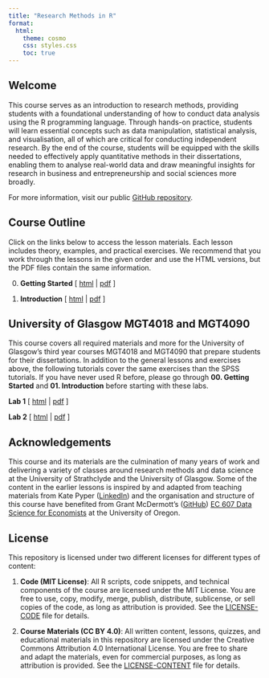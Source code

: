 ```yaml
---
title: "Research Methods in R"
format: 
  html:
    theme: cosmo
    css: styles.css
    toc: true
---
```


## Welcome

This course serves as an introduction to research methods, providing students with a foundational understanding of how to conduct data analysis using the R programming language. Through hands-on practice, students will learn essential concepts such as data manipulation, statistical analysis, and visualisation, all of which are critical for conducting independent research. By the end of the course, students will be equipped with the skills needed to effectively apply quantitative methods in their dissertations, enabling them to analyse real-world data and draw meaningful insights for research in business and entrepreneurship and social sciences more broadly.

For more information, visit our public [GitHub repository](https://github.com/bwurth/research-methods).

## Course Outline

Click on the links below to access the lesson materials. Each lesson includes theory, examples, and practical exercises. We recommend that you work through the lessons in the given order and use the HTML versions, but the PDF files contain the same information.

0. **Getting Started** [ [html](00-getting-started/00-getting-started.html) | [pdf](00-getting-started/00-getting-started.pdf) ]

1. **Introduction** [ [html](01-introduction/01-introduction.html) | [pdf](01-introduction/01-introduction.pdf) ]

## University of Glasgow MGT4018 and MGT4090

This course covers all required materials and more for the University of Glasgow's third year courses MGT4018 and MGT4090 that prepare students for their dissertations. In addition to the general lessons and exercises above, the following tutorials cover the same exercises than the SPSS tutorials. If you have never used R before, please go through **00. Getting Started** and **01. Introduction** before starting with these labs. 

**Lab 1** [ [html](lab-uofg-01/lab-uofg-01.html) | [pdf](lab-uofg-01/lab-uofg-01.pdf) ]

**Lab 2** [ [html](lab-uofg-02/lab-uofg-02.html) | [pdf](lab-uofg-02/lab-uofg-02.pdf) ]

## Acknowledgements

This course and its materials are the culmination of many years of work and delivering a variety of classes around research methods and data science at the University of Strathclyde and the University of Glasgow. Some of the content in the earlier lessons is inspired by and adapted from teaching materials from Kate Pyper ([LinkedIn](https://www.linkedin.com/in/kate-pyper-86a50350/)) and the organisation and structure of this course have benefited from Grant McDermott's ([GitHub](https://github.com/grantmcdermott)) [EC 607 Data Science for Economists](https://github.com/uo-ec607/lectures) at the University of Oregon.

## License

This repository is licensed under two different licenses for different types of content:

1. **Code (MIT License)**: All R scripts, code snippets, and technical components of the course are licensed under the MIT License. You are free to use, copy, modify, merge, publish, distribute, sublicense, or sell copies of the code, as long as attribution is provided. See the [LICENSE-CODE](LICENSE-CODE) file for details.

2. **Course Materials (CC BY 4.0)**: All written content, lessons, quizzes, and educational materials in this repository are licensed under the Creative Commons Attribution 4.0 International License. You are free to share and adapt the materials, even for commercial purposes, as long as attribution is provided. See the [LICENSE-CONTENT](LICENSE-CONTENT) file for details.
